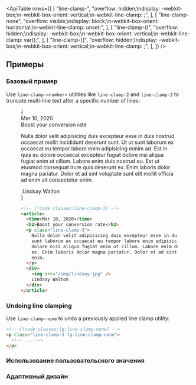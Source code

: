 

<ApiTable
  rows={[
    [
      "line-clamp-<number>",
      "overflow: hidden;\ndisplay: -webkit-box;\n-webkit-box-orient: vertical;\n-webkit-line-clamp: <number>;",
    ],
    [
      "line-clamp-none",
      "overflow: visible;\ndisplay: block;\n-webkit-box-orient: horizontal;\n-webkit-line-clamp: unset;",
    ],
    [
      "line-clamp-(<custom-property>)",
      "overflow: hidden;\ndisplay: -webkit-box;\n-webkit-box-orient: vertical;\n-webkit-line-clamp: var(<custom-property>);",
    ],
    [
      "line-clamp-[<value>]",
      "overflow: hidden;\ndisplay: -webkit-box;\n-webkit-box-orient: vertical;\n-webkit-line-clamp: <value>;",
    ],
  ]}
/>

## Примеры

### Базовый пример

Use `line-clamp-<number>` utilities like `line-clamp-2` and `line-clamp-3` to truncate multi-line text after a specific number of lines:

<Figure>

<Example padding={false}>
  {
    <div className="px-4 sm:px-0">
      <article className="mx-auto max-w-sm p-8 text-gray-700 dark:text-gray-400">
        <time dateTime="2020-03-16" className="block text-sm leading-6 text-gray-500 dark:text-gray-400">
          Mar 10, 2020
        </time>
        <div className="mt-2 text-lg font-semibold text-gray-900 dark:text-gray-200">Boost your conversion rate</div>
        <p className="mt-4 line-clamp-3 text-sm leading-6 text-gray-500 dark:text-gray-400">
          Nulla dolor velit adipisicing duis excepteur esse in duis nostrud occaecat mollit incididunt deserunt sunt. Ut
          ut sunt laborum ex occaecat eu tempor labore enim adipisicing minim ad. Est in quis eu dolore occaecat
          excepteur fugiat dolore nisi aliqua fugiat enim ut cillum. Labore enim duis nostrud eu. Est ut eiusmod
          consequat irure quis deserunt ex. Enim laboris dolor magna pariatur. Dolor et ad sint voluptate sunt elit
          mollit officia ad enim sit consectetur enim.
        </p>
        <div className="mt-4 flex gap-x-2.5 text-sm leading-6 font-semibold text-gray-900 dark:text-gray-200">
          <img
            className="h-6 w-6 flex-none rounded-full bg-gray-50 dark:bg-gray-900"
            src="https://images.unsplash.com/photo-1517841905240-472988babdf9?ixlib=rb-1.2.1&ixid=eyJhcHBfaWQiOjEyMDd9&auto=format&fit=facearea&facepad=2&w=256&h=256&q=80"
            alt=""
          />
          Lindsay Walton
        </div>
      </article>
    </div>
  }
</Example>

```html
<!-- [!code classes:line-clamp-3] -->
<article>
  <time>Mar 10, 2020</time>
  <h2>Boost your conversion rate</h2>
  <p class="line-clamp-3">
    Nulla dolor velit adipisicing duis excepteur esse in duis nostrud occaecat mollit incididunt deserunt sunt. Ut ut
    sunt laborum ex occaecat eu tempor labore enim adipisicing minim ad. Est in quis eu dolore occaecat excepteur fugiat
    dolore nisi aliqua fugiat enim ut cillum. Labore enim duis nostrud eu. Est ut eiusmod consequat irure quis deserunt
    ex. Enim laboris dolor magna pariatur. Dolor et ad sint voluptate sunt elit mollit officia ad enim sit consectetur
    enim.
  </p>
  <div>
    <img src="/img/lindsay.jpg" />
    Lindsay Walton
  </div>
</article>
```

</Figure>

### Undoing line clamping

Use `line-clamp-none` to undo a previously applied line clamp utility:

```html
<!-- [!code classes:lg:line-clamp-none] -->
<p class="line-clamp-3 lg:line-clamp-none">
  <!-- ... -->
</p>
```

### Использование пользовательского значения

<UsingACustomValue
  element="p"
  utility="line-clamp"
  name="number of lines"
  variable="line-count"
  value="calc(var(--characters)/100)"
/>

### Адаптивный дизайн

<ResponsiveDesign property="line-clamp" defaultClass="line-clamp-3" featuredClass="line-clamp-4" />

